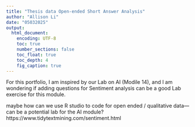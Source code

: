 ```yaml
---
title: "Thesis data Open-ended Short Answer Analysis"
author: "Allison Li"
date: "05032025"
output: 
  html_document:
    encoding: UTF-8
    toc: true
    number_sections: false
    toc_float: true
    toc_depth: 4
    fig_caption: true
---
```


For this portfolio, I am inspired by our Lab on AI (Modile 14), and I am wondering if adding questions for Sentiment analysis can be a good Lab exercise for this module. 

maybe how can we use R studio to code for open ended / qualitative data--- can be a potential lab for the AI module?
https://www.tidytextmining.com/sentiment.html